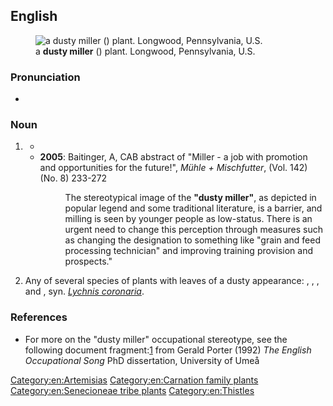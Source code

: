 ==English==
{{wikipedia}}
[[Image:Jacobaea_maritima_'Cirrus'_Leaves.jpg|thumb|a '''dusty miller''' ({{taxlink|Jacobaea maritima|species|ver=200629}}) plant. Longwood, Pennsylvania, U.S.]]

===Pronunciation===
* {{audio|en|en-au-dusty miller.ogg|Audio (AU)}}

===Noun===
{{en-noun}}

# {{lb|en|idiomatic}} {{n-g|A formulaic phrase for a [[miller]], related to the dust generated in the milling process.}}
#* {{quote-text|en|year=1829|author=Robert Chambers|title=The Scottish Songs|page=539|passage=Hey, the '''dusty miller''', / And his dusty coat! / He will win a shilling, / Ere he spend a groat. / Dusty was the coat, / Dusty was the colour; / Dusty was the kiss, / That I gat frae the miller.}}
#* '''2005''': Baitinger, A, CAB abstract of "Miller - a job with promotion and opportunities for the future!", ''Mühle + Mischfutter'', (Vol. 142) (No. 8) 233-272
#*: The stereotypical image of the '''"dusty miller"''', as depicted in popular legend and some traditional literature, is a barrier, and milling is seen by younger people as low-status. There is an urgent need to change this perception through measures such as changing the designation to something like "grain and feed processing technician" and improving training provision and prospects."
# Any of several species of plants with leaves of a dusty appearance: {{taxlink|Centaurea cineraria|species}}, {{taxlink|Jacobaea maritima|species}}, {{taxlink|Artemisia stelleriana|species}}, and {{taxlink|Silene coronaria|species|ver=200629}}, syn. ''[[Lychnis coronaria]]''.

===References===
* For more on the "dusty miller" occupational stereotype, see the following document fragment:[https://web.archive.org/web/20051109184446/http://www.uwasa.fi/hut/english/occupation_as_metaphor.rtf] from Gerald Porter (1992) ''The English Occupational Song'' PhD dissertation, University of Umeå

[[Category:en:Artemisias]]
[[Category:en:Carnation family plants]]
[[Category:en:Senecioneae tribe plants]]
[[Category:en:Thistles]]